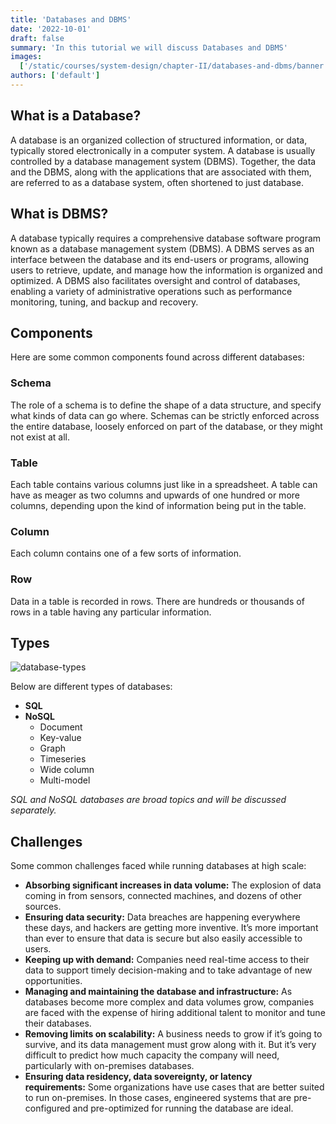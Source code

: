 ```yaml
---
title: 'Databases and DBMS'
date: '2022-10-01'
draft: false
summary: 'In this tutorial we will discuss Databases and DBMS'
images:
  ['/static/courses/system-design/chapter-II/databases-and-dbms/banner.png']
authors: ['default']
---
```


## What is a Database?

A database is an organized collection of structured information, or data, typically stored electronically in a computer system. A database is usually controlled by a database management system (DBMS). Together, the data and the DBMS, along with the applications that are associated with them, are referred to as a database system, often shortened to just database.

## What is DBMS?

A database typically requires a comprehensive database software program known as a database management system (DBMS). A DBMS serves as an interface between the database and its end-users or programs, allowing users to retrieve, update, and manage how the information is organized and optimized. A DBMS also facilitates oversight and control of databases, enabling a variety of administrative operations such as performance monitoring, tuning, and backup and recovery.

## Components

Here are some common components found across different databases:

### Schema

The role of a schema is to define the shape of a data structure, and specify what kinds of data can go where. Schemas can be strictly enforced across the entire database, loosely enforced on part of the database, or they might not exist at all.

### Table

Each table contains various columns just like in a spreadsheet. A table can have as meager as two columns and upwards of one hundred or more columns, depending upon the kind of information being put in the table.

### Column

Each column contains one of a few sorts of information.

### Row

Data in a table is recorded in rows. There are hundreds or thousands of rows in a table having any particular information.

## Types

![database-types](/static/courses/system-design/chapter-II/databases-and-dbms/database-types.png)

Below are different types of databases:

- **SQL**
- **NoSQL**
  - Document
  - Key-value
  - Graph
  - Timeseries
  - Wide column
  - Multi-model

_SQL and NoSQL databases are broad topics and will be discussed separately._

## Challenges

Some common challenges faced while running databases at high scale:

- **Absorbing significant increases in data volume:** The explosion of data coming in from sensors, connected machines, and dozens of other sources.
- **Ensuring data security:** Data breaches are happening everywhere these days, and hackers are getting more inventive. It’s more important than ever to ensure that data is secure but also easily accessible to users.
- **Keeping up with demand:** Companies need real-time access to their data to support timely decision-making and to take advantage of new opportunities.
- **Managing and maintaining the database and infrastructure:** As databases become more complex and data volumes grow, companies are faced with the expense of hiring additional talent to monitor and tune their databases.
- **Removing limits on scalability:** A business needs to grow if it’s going to survive, and its data management must grow along with it. But it’s very difficult to predict how much capacity the company will need, particularly with on-premises databases.
- **Ensuring data residency, data sovereignty, or latency requirements:** Some organizations have use cases that are better suited to run on-premises. In those cases, engineered systems that are pre-configured and pre-optimized for running the database are ideal.
